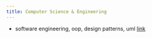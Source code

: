 ```yaml
---
title: Computer Science & Engineering
---
```


  * software engineering, oop, design patterns, uml [link](./oop-soft-eng-arc)
